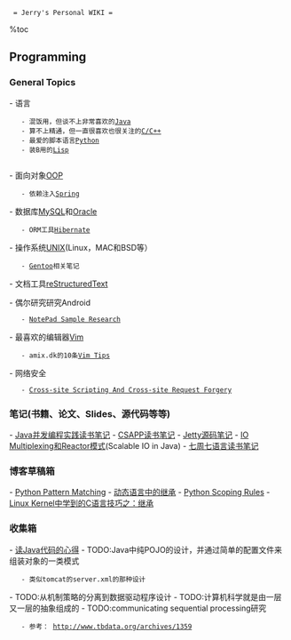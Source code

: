   = Jerry's Personal WIKI =
%toc

== Programming ==
=== General Topics ===
- 语言
    - 混饭用，但谈不上非常喜欢的[[java|Java]]
    - 算不上精通，但一直很喜欢也很关注的[[c-and-cpp|C/C++]]
    - 最爱的脚本语言[[python|Python]]
    - 装B用的[[lisp|Lisp]]
    
- 面向对象[[oop|OOP]]
    - 依赖注入[[spring|Spring]]

- 数据库[[mysql|MySQL]]和[[oracle|Oracle]]
    - ORM工具[[hibernate|Hibernate]]

- 操作系统[[unix|UNIX]](Linux，MAC和BSD等）
    - [[gentoo|Gentoo]]相关笔记

- 文档工具[[restructuredtext|reStructuredText]]

- 偶尔研究研究Android
    - [[notepad-sample-research|NotePad Sample Research]]

- 最喜欢的编辑器[[vim|Vim]]
    - amix.dk的10条[[vim-tips|Vim Tips]]

- 网络安全
    - [[xss-csrf|Cross-site Scripting And Cross-site Request Forgery]]

=== 笔记(书籍、论文、Slides、源代码等等) ===
- [[book-notes-jcip|Java并发编程实践读书笔记]]
- [[book-notes-csipp|CSAPP读书笔记]] 
- [[source-notes-jetty|Jetty源码笔记]]
- [[io-multiplexing-reactor|IO Multiplexing和Reactor模式]](Scalable IO in Java)
- [[seven-lang-seven-week-notes|七周七语言读书笔记]] 

=== 博客草稿箱 ===
- [[python-pattern-matching|Python Pattern Matching]]
- [[dynamic-lang-inheritance|动态语言中的继承]]
- [[python-scoping-rules|Python Scoping Rules]]
- [[c-inheritance-kernel|Linux Kernel中学到的C语言技巧之：继承]]

=== 收集箱 ===
- [[reading-java-source-code|读Java代码的心得]]
- TODO:Java中纯POJO的设计，并通过简单的配置文件来组装对象的一类模式
    - 类似tomcat的server.xml的那种设计
- TODO:从机制策略的分离到数据驱动程序设计
- TODO:计算机科学就是由一层又一层的抽象组成的
- TODO:communicating sequential processing研究
    - 参考： http://www.tbdata.org/archives/1359
